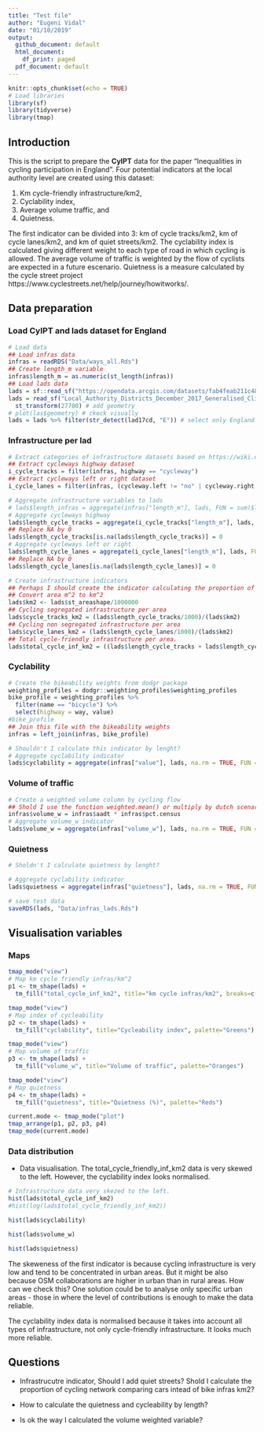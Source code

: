 ```yaml
---
title: "Test file"
author: "Eugeni Vidal"
date: "01/10/2019"
output:
  github_document: default
  html_document:
    df_print: paged
  pdf_document: default
---
```


```r
knitr::opts_chunk$set(echo = TRUE)
# Load libraries
library(sf)
library(tidyverse)
library(tmap)
```

## Introduction
  
This is the script to prepare the **CyIPT** data for the paper "Inequalities in cycling participation in England". Four potential indicators at the local authority level are created using this dataset: 

(1) Km cycle-friendly infrastructure/km2, 
(2) Cyclability index, 
(3) Average volume traffic, and 
(4) Quietness.

The first indicator can be divided into 3: km of cycle tracks/km2, km of cycle lanes/km2, and km of quiet streets/km2. The cyclability index is calculated giving different weight to each type of road in which cycling is allowed. The average volume of traffic is weighted by the flow of cyclists are expected in a future escenario. Quietness is a measure calculated by the cycle street project https://www.cyclestreets.net/help/journey/howitworks/.

## Data preparation

### Load CyIPT and lads dataset for England

```r
# Load data
## Load infras data
infras = readRDS("Data/ways_all.Rds")
## Create length_m variable
infras$length_m = as.numeric(st_length(infras))
## Load lads data
lads = sf::read_sf("https://opendata.arcgis.com/datasets/fab4feab211c4899b602ecfbfbc420a3_3.geojson")
lads = read_sf("Local_Authority_Districts_December_2017_Generalised_Clipped_Boundaries_in_United_Kingdom_WGS84.geojson") %>% 
  st_transform(27700) # add geometry
# plot(las$geometry) # ckeck visually
lads = lads %>% filter(str_detect(lad17cd, "E")) # select only England
```

### Infrastructure per lad

```r
# Extract categories of infrastructure datasets based on https://wiki.openstreetmap.org/wiki/Bicycle#cite_note-anyroad-1. 
## Extract cycleways highway dataset
i_cycle_tracks = filter(infras, highway == "cycleway") 
## Extract cycleways left or right dataset
i_cycle_lanes = filter(infras, (cycleway.left != "no" | cycleway.right != "no") & highway != "cycleway")
```

```r
# Aggregate infrastructure variables to lads
# lads$length_infras = aggregate(infras["length_m"], lads, FUN = sum)$length_m
# Aggregate cycleways highway
lads$length_cycle_tracks = aggregate(i_cycle_tracks["length_m"], lads, FUN = sum)$length_m
## Replace NA by 0
lads$length_cycle_tracks[is.na(lads$length_cycle_tracks)] = 0
# Aggregate cycleways left or right
lads$length_cycle_lanes = aggregate(i_cycle_lanes["length_m"], lads, FUN = sum)$length_m
## Replace NA by 0
lads$length_cycle_lanes[is.na(lads$length_cycle_lanes)] = 0
```

```r
# Create infrastructure indicators
## Perhaps I should create the indicator calculating the proportion of network which is cyclist
## Convert area m^2 to km^2
lads$km2 <- lads$st_areashape/1000000
## Cycling segregated infrastructure per area
lads$cycle_tracks_km2 = (lads$length_cycle_tracks/1000)/(lads$km2)
## Cycling non segregated infrastructure per area
lads$cycle_lanes_km2 = (lads$length_cycle_lanes/1000)/(lads$km2)
## Total cycle-friendly infrastructure per area.
lads$total_cycle_inf_km2 = ((lads$length_cycle_tracks + lads$length_cycle_lanes)/1000)/(lads$km2)
```

### Cyclability

```r
# Create the bikeability weights from dodgr package
weighting_profiles = dodgr::weighting_profiles$weighting_profiles
bike_profile = weighting_profiles %>%
  filter(name == "bicycle") %>%
  select(highway = way, value)
#bike_profile
## Join this file with the bikeability weights
infras = left_join(infras, bike_profile)
```

```r
# Shouldn't I calculate this indicator by lenght?
# Aggregate cyclability indicator
lads$cyclability = aggregate(infras["value"], lads, na.rm = TRUE, FUN = mean)$value
```

### Volume of traffic

```r
# Create a weighted volume column by cycling flow
## Shold I use the function weighted.mean() or multiply by dutch scenario as Robin suggested?
infras$volume_w = infras$aadt * infras$pct.census
# Aggregate volume_w indicator
lads$volume_w = aggregate(infras["volume_w"], lads, na.rm = TRUE, FUN = mean)$volume_w
```

### Quietness

```r
# Sholdn't I calculate quietness by lenght?

# Aggregate cyclability indicator
lads$quietness = aggregate(infras["quietness"], lads, na.rm = TRUE, FUN = mean)$quietness
```

```r
# save test data
saveRDS(lads, "Data/infras_lads.Rds")
```

## Visualisation variables

### Maps

```r
tmap_mode("view")
# Map km cycle friendly infras/km^2
p1 <- tm_shape(lads) +
  tm_fill("total_cycle_inf_km2", title="km cycle infras/km2", breaks=c(seq(0, 2, by=0.25), Inf), palette="Blues")
```

```r
tmap_mode("view")
# Map index of cycleability
p2 <- tm_shape(lads) +
  tm_fill("cyclability", title="Cycleability index", palette="Greens")
```

```r
tmap_mode("view")
# Map volume of traffic
p3 <- tm_shape(lads) +
  tm_fill("volume_w", title="Volume of traffic", palette="Oranges")
```

```r
tmap_mode("view")
# Map quietness
p4 <- tm_shape(lads) +
  tm_fill("quietness", title="Quietness (%)", palette="Reds")
```

```r
current.mode <- tmap_mode("plot")
tmap_arrange(p1, p2, p3, p4)
tmap_mode(current.mode) 
```

### Data distribution

- Data visualisation. The total_cycle_friendly_inf_km2 data is very skewed to the left. However, the cyclability index looks normalised. 

```r
# Infrastructure data very skezed to the left. 
hist(lads$total_cycle_inf_km2)
#hist(log(lads$total_cycle_friendly_inf_km2))
```

```r
hist(lads$cyclability)
```

```r
hist(lads$volume_w)
```

```r
hist(lads$quietness)
```

The skeweness of the first indicator is because cycling infrastructure is very low and tend to be concentrated in urban areas. But it might be also because OSM collaborations are higher in urban than in rural areas. How can we check this? One solution could be to analyse only specific urban areas - those in where the level of contributions is enough to make the data reliable.

The cyclability index data is normalised because it takes into account all types of infrastructure, not only cycle-friendly infrastructure. It looks much more reliable.

## Questions

- Infrastrucutre indicator, Should I add quiet streets? Shold I calculate the proportion of cycling network comparing cars intead of bike infras km2?

- How to calculate the quietness and cycleability by length?

- Is ok the way I calculated the volume weighted variable? 
